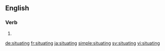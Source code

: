 
==English==

===Verb===
{{head|en}}

# {{present participle of|situate|lang=en}}

[[de:situating]]
[[fr:situating]]
[[ja:situating]]
[[simple:situating]]
[[sv:situating]]
[[vi:situating]]